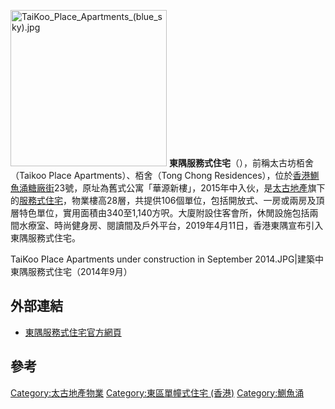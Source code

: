 {{coord|22.2876|114.2114|display=title}}
[[File:TaiKoo_Place_Apartments_(blue_sky).jpg|250px]]
'''東隅服務式住宅'''（{{lang-en|'''EAST Residences'''}}），前稱太古坊栢舍（Taikoo Place Apartments）、栢舍（Tong Chong Residences），位於[[香港|香港]][[鰂魚涌|鰂魚涌]][[糖廠街|糖廠街]]23號，原址為舊式公寓「華源新樓」，2015年中入伙，是[[太古地產|太古地產]]旗下的[[服務式住宅|服務式住宅]]，物業樓高28層，共提供106個單位，包括開放式、一房或兩房及頂層特色單位，實用面積由340至1,140方呎。大廈附設住客會所，休閒設施包括兩間水療室、時尚健身房、閱讀間及戶外平台，2019年4月11日，香港東隅宣布引入東隅服務式住宅。

<gallery>
TaiKoo Place Apartments under construction in September 2014.JPG|建築中東隅服務式住宅（2014年9月）
</gallery>

==外部連結==
{{commonscat|東隅服務式住宅}}
*[https://web.archive.org/web/20150621171702/http://www.taikooplaceapartments.com.hk/ 東隅服務式住宅官方網頁]

==參考==
{{reflist}}

{{太古集團}}
{{香港建築小作品}}

[[Category:太古地產物業|Category:太古地產物業]]
[[Category:東區單幢式住宅_(香港)|Category:東區單幢式住宅 (香港)]]
[[Category:鰂魚涌|Category:鰂魚涌]]
